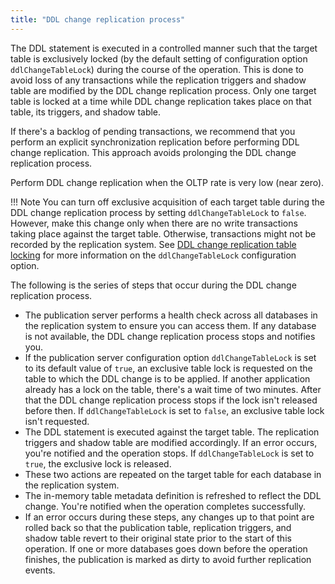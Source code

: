 ```yaml
---
title: "DDL change replication process"
---
```


<div id="ddl_change_replication" class="registered_link"></div>

The DDL statement is executed in a controlled manner such that the target table is exclusively locked (by the default setting of configuration option `ddlChangeTableLock`) during the course of the operation. This is done to avoid loss of any transactions while the replication triggers and shadow table are modified by the DDL change replication process. Only one target table is locked at a time while DDL change replication takes place on that table, its triggers, and shadow table.

If there's a backlog of pending transactions, we recommend that you perform an explicit synchronization replication before performing DDL change replication. This approach avoids prolonging the DDL change replication process.

Perform DDL change replication when the OLTP rate is very low (near zero).

!!! Note
    You can turn off exclusive acquisition of each target table during the DDL change replication process by setting `ddlChangeTableLock` to `false`. However, make this change only when there are no write transactions taking place against the target table. Otherwise, transactions might not be recorded by the replication system. See [DDL change replication table locking](../../10_appendix/04_miscellaneous_xdb_processing_topics/01_publications_and_subscriptions_server_conf_options/11_ddl_change_replication_table_locking/#ddl_change_replication_table_locking) for more information on the `ddlChangeTableLock` configuration option.

The following is the series of steps that occur during the DDL change replication process.

-   The publication server performs a health check across all databases in the replication system to ensure you can access them. If any database is not available, the DDL change replication process stops and notifies you.
-   If the publication server configuration option `ddlChangeTableLock` is set to its default value of `true`, an exclusive table lock is requested on the table to which the DDL change is to be applied. If another application already has a lock on the table, there's a wait time of two minutes. After that the DDL change replication process stops if the lock isn't released before then. If `ddlChangeTableLock` is set to `false`, an exclusive table lock isn't requested.
-   The DDL statement is executed against the target table. The replication triggers and shadow table are modified accordingly. If an error occurs, you're notified and the operation stops. If `ddlChangeTableLock` is set to `true`, the exclusive lock is released.
-   These two actions are repeated on the target table for each database in the replication system.
-   The in-memory table metadata definition is refreshed to reflect the DDL change. You're notified when the operation completes successfully.
-   If an error occurs during these steps, any changes up to that point are rolled back so that the publication table, replication triggers, and shadow table revert to their original state prior to the start of this operation. If one or more databases goes down before the operation finishes, the publication is marked as dirty to avoid further replication events.